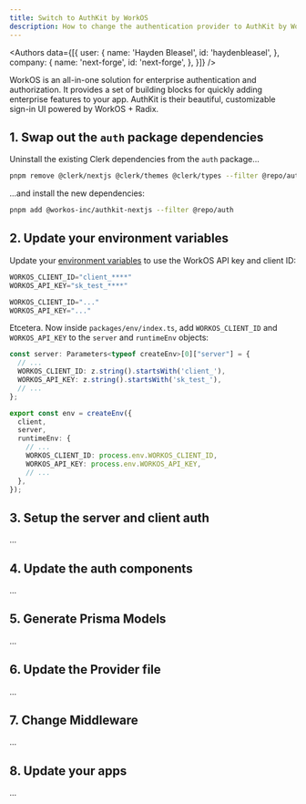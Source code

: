 ```yaml
---
title: Switch to AuthKit by WorkOS
description: How to change the authentication provider to AuthKit by WorkOS.
---
```



<Authors data={[{
  user: {
    name: 'Hayden Bleasel',
    id: 'haydenbleasel',
  },
  company: {
    name: 'next-forge',
    id: 'next-forge',
  },
}]} />

WorkOS is an all-in-one solution for enterprise authentication and authorization. It provides a set of building blocks for quickly adding enterprise features to your app. AuthKit is their beautiful, customizable sign-in UI powered by WorkOS + Radix.

## 1. Swap out the `auth` package dependencies

Uninstall the existing Clerk dependencies from the `auth` package...

```sh Terminal
pnpm remove @clerk/nextjs @clerk/themes @clerk/types --filter @repo/auth
```

...and install the new dependencies:

```sh Terminal
pnpm add @workos-inc/authkit-nextjs --filter @repo/auth
```

## 2. Update your environment variables

Update your [environment variables](/features/env) to use the WorkOS API key and client ID:

```js apps/database/.env
WORKOS_CLIENT_ID="client_****"
WORKOS_API_KEY="sk_test_****"
```

```js apps/app/.env.local
WORKOS_CLIENT_ID="..."
WORKOS_API_KEY="..."
```

Etcetera. Now inside `packages/env/index.ts`, add `WORKOS_CLIENT_ID` and `WORKOS_API_KEY` to the `server` and `runtimeEnv` objects:

```ts {3,12}
const server: Parameters<typeof createEnv>[0]["server"] = {
  // ...
  WORKOS_CLIENT_ID: z.string().startsWith('client_'),
  WORKOS_API_KEY: z.string().startsWith('sk_test_'),
  // ...
};

export const env = createEnv({
  client,
  server,
  runtimeEnv: {
    // ...
    WORKOS_CLIENT_ID: process.env.WORKOS_CLIENT_ID,
    WORKOS_API_KEY: process.env.WORKOS_API_KEY,
    // ...
  },
});
```

## 3. Setup the server and client auth

...

## 4. Update the auth components

...

## 5. Generate Prisma Models

...

## 6. Update the Provider file

...

## 7. Change Middleware

...

## 8. Update your apps

...

